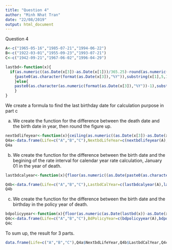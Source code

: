 ```yaml
---
title: "Question 4"
author: "Minh Nhat Tran"
date: "22/08/2019"
output: html_document
---
```


Question 4
```r
A<-c("1965-05-16","1985-07-21","1994-06-22")
B<-c("1922-03-01","1955-09-23","1993-07-21")
C<-c("1942-09-21","1967-06-02","1996-04-29")

lastbd<-function(x){
  if(as.numeric((as.Date(x[3])-as.Date(x[1]))/365.25)-round(as.numeric((as.Date(x[3])-as.Date(x[1]))/365.25))>0)
    {paste0(as.character(format(as.Date(x[3]),"%Y")),substring(x[1],5,10))
    }else{
    paste0(as.character(as.numeric(format(as.Date(x[3]),"%Y"))-1),substring(x[1],5,10))
    }
}
```
We create a formula to find the last birthday date for calculation purpose in part c

a)
We create the function for the difference between the death date and the birth date in year, then round the figure up.
```r
nextbdlifeyear<-function(x){ceiling(as.numeric((as.Date(x[3])-as.Date(x[1]))/365.25))}
Q4a<-data.frame(Life=c("A","B","C"),NextbdLifeYear=c(nextbdlifeyear(A),nextbdlifeyear(B),nextbdlifeyear(C)))
Q4a
```
b)
We create the function for the difference between the birth date and the begining of the rate interval for calendar year rate calculation, January 01 in the year of death.
```r
lastbdcalyear<-function(x){floor(as.numeric((as.Date(paste0(as.character(format(as.Date(x[3]),"%Y")),"-01-01"))-as.Date(x[1]))/365.25))}

Q4b<-data.frame(Life=c("A","B","C"),LastbdCalYear=c(lastbdcalyear(A),lastbdcalyear(B),lastbdcalyear(C)))
Q4b
```


c)
We create the function for the difference between the birth date and the birthday in the policy year of death.
```r
bdpolicyyear<-function(x){floor(as.numeric(as.Date(lastbd(x))-as.Date(x[1])+1)/365.25)}
Q4c<-data.frame(Life=c("A","B","C"),BdPolicyYear=c(bdpolicyyear(A),bdpolicyyear(B),bdpolicyyear(C)))
Q4c  
```

To sum up, the result for 3 parts.
```r
data.frame(Life=c("A","B","C"),Q4a$NextbdLifeYear,Q4b$LastbdCalYear,Q4c$BdPolicyYear)
```